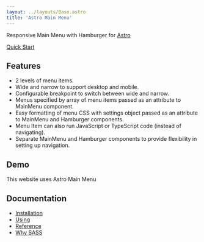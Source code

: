```yaml
---
layout: ../layouts/Base.astro
title: 'Astro Main Menu'
---
```



Responsive Main Menu with Hamburger for [Astro](https://astro.build)

<HeroButton><a href="./quick">Quick Start</a></HeroButton>

## Features
* 2 levels of menu items.
* Wide and narrow to support desktop and mobile.
* Configurable breakpoint to switch between wide and narrow.
* Menus specified by array of menu items passed as an attribute to MainMenu component.
* Easy formatting of menu CSS with settings object passed as an attribute to MainMenu and Hamburger components.
* Menu Item can also run JavaScript or TypeScript code (instead of navigating).
* Separate MainMenu and Hamburger components to provide flexibility in setting up navigation.

## Demo
This website uses Astro Main Menu

## Documentation
* [Installation](./start/installation)
* [Using](./start/using)
* [Reference](../reference)
* [Why SASS](../other/why-sass)
